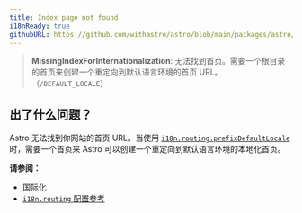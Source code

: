 ```yaml
---
title: Index page not found.
i18nReady: true
githubURL: https://github.com/withastro/astro/blob/main/packages/astro/src/core/errors/errors-data.ts
---
```

> **MissingIndexForInternationalization**: 无法找到首页。需要一个根目录的首页来创建一个重定向到默认语言环境的首页 URL。（`/DEFAULT_LOCALE`）

## 出了什么问题？
Astro 无法找到你网站的首页 URL。当使用 [`i18n.routing.prefixDefaultLocale`](/zh-cn/reference/configuration-reference/#i18nroutingprefixdefaultlocale) 时，需要一个首页来 Astro 可以创建一个重定向到默认语言环境的本地化首页。

**请参阅：**
-  [国际化](/zh-cn/guides/internationalization/#routing)
-  [`i18n.routing` 配置参考](/zh-cn/reference/configuration-reference/#i18nrouting)

